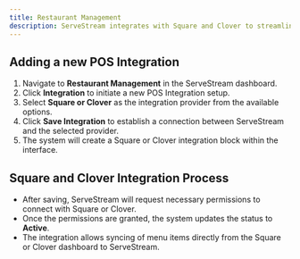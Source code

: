 ```yaml
---
title: Restaurant Management
description: ServeStream integrates with Square and Clover to streamline restaurant operations. Below are the steps to add a POS Integration and sync menus.
---
```


## Adding a new POS Integration

1. Navigate to **Restaurant Management** in the ServeStream dashboard.
2. Click **Integration** to initiate a new POS Integration setup.
3. Select **Square or Clover** as the integration provider from the available options.
4. Click **Save Integration** to establish a connection between ServeStream and the selected provider.
5. The system will create a Square or Clover integration block within the interface.

## Square and Clover Integration Process

- After saving, ServeStream will request necessary permissions to connect with Square or Clover.
- Once the permissions are granted, the system updates the status to **Active**.
- The integration allows syncing of menu items directly from the Square or Clover dashboard to ServeStream.